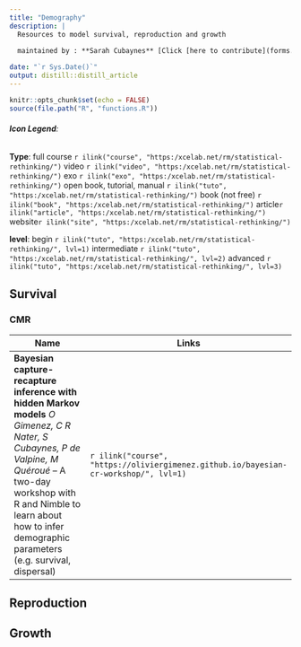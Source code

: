 ```yaml
---
title: "Demography"
description: |
  Resources to model survival, reproduction and growth
        
  maintained by : **Sarah Cubaynes** [Click [here to contribute](forms.html)]{style="float:right"}

date: "`r Sys.Date()`"
output: distill::distill_article
---
```


```r
knitr::opts_chunk$set(echo = FALSE)
source(file.path("R", "functions.R"))
```
###### **Icon Legend**:
**Type**:
full course `r ilink("course", "https:/xcelab.net/rm/statistical-rethinking/")`
video `r ilink("video", "https:/xcelab.net/rm/statistical-rethinking/")`
exo `r ilink("exo", "https:/xcelab.net/rm/statistical-rethinking/")`
open book, tutorial, manual `r ilink("tuto", "https:/xcelab.net/rm/statistical-rethinking/")`
book (not free) `r ilink("book", "https:/xcelab.net/rm/statistical-rethinking/")`
article`r ilink("article", "https:/xcelab.net/rm/statistical-rethinking/")`
website`r ilink("site", "https:/xcelab.net/rm/statistical-rethinking/")`

**level**: begin `r ilink("tuto", "https:/xcelab.net/rm/statistical-rethinking/", lvl=1)` intermediate `r ilink("tuto", "https:/xcelab.net/rm/statistical-rethinking/", lvl=2)` advanced `r ilink("tuto", "https:/xcelab.net/rm/statistical-rethinking/", lvl=3)`

## Survival

### CMR

| Name                                      | Links |
|-------------------------------------------|-------|
|**Bayesian capture-recapture inference with hidden Markov models** *O Gimenez, C R Nater, S Cubaynes, P de Valpine, M Quéroué* -- A two-day workshop with R and Nimble to learn about how to infer demographic parameters (e.g. survival, dispersal)|`r ilink("course", "https://oliviergimenez.github.io/bayesian-cr-workshop/", lvl=1)`|

## Reproduction

## Growth

